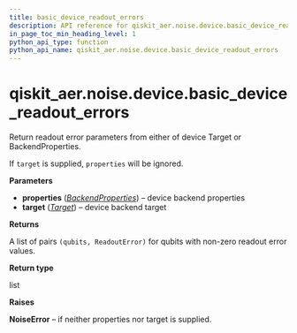 ```yaml
---
title: basic_device_readout_errors
description: API reference for qiskit_aer.noise.device.basic_device_readout_errors
in_page_toc_min_heading_level: 1
python_api_type: function
python_api_name: qiskit_aer.noise.device.basic_device_readout_errors
---
```


<span id="qiskit-aer-noise-device-basic-device-readout-errors" />

# qiskit\_aer.noise.device.basic\_device\_readout\_errors

<Function id="qiskit_aer.noise.device.basic_device_readout_errors" isDedicatedPage={true} github="https://github.com/qiskit/qiskit-aer/tree/stable/0.11/qiskit_aer/noise/device/models.py" signature="basic_device_readout_errors(properties=None, target=None)">
  Return readout error parameters from either of device Target or BackendProperties.

  If `target` is supplied, `properties` will be ignored.

  **Parameters**

  *   **properties** ([*BackendProperties*](qiskit.providers.models.BackendProperties "qiskit.providers.models.BackendProperties")) – device backend properties
  *   **target** ([*Target*](qiskit.transpiler.Target "qiskit.transpiler.Target")) – device backend target

  **Returns**

  A list of pairs `(qubits, ReadoutError)` for qubits with non-zero readout error values.

  **Return type**

  list

  **Raises**

  **NoiseError** – if neither properties nor target is supplied.
</Function>

